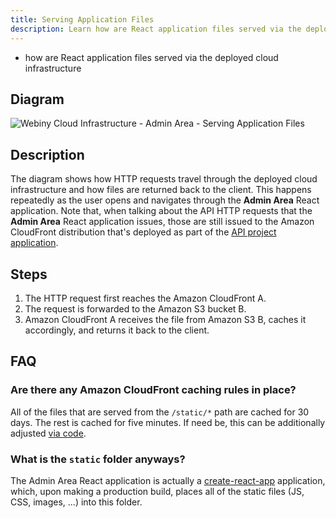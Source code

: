 ```yaml
---
title: Serving Application Files
description: Learn how are React application files served via the deployed cloud infrastructure.
---
```



<Alert type="success" title="What you’ll learn">

- how are React application files served via the deployed cloud infrastructure

</Alert>

## Diagram

![Webiny Cloud Infrastructure - Admin Area - Serving Application Files](./assets/serving-application-files/webiny_admin_page_visit.png)

## Description

The diagram shows how HTTP requests travel through the deployed cloud infrastructure and how files are returned back to the client. This happens repeatedly as the user opens and navigates through the **Admin Area** React application. Note that, when talking about the API HTTP requests that the **Admin Area** React application issues, those are still issued to the Amazon CloudFront distribution that's deployed as part of the [API project application](../../architecture/api/overview).

## Steps

1. The HTTP request first reaches the Amazon CloudFront <diagram-letter>A</diagram-letter>.
2. The request is forwarded to the Amazon S3 bucket <diagram-letter>B</diagram-letter>.
3. Amazon CloudFront <diagram-letter>A</diagram-letter> receives the file from Amazon S3 <diagram-letter>B</diagram-letter>, caches it accordingly, and returns it back to the client.

## FAQ

### Are there any Amazon CloudFront caching rules in place?

All of the files that are served from the `/static/*` path are cached for 30 days. The rest is cached for five minutes. If need be, this can be additionally adjusted [via code](https://github.com/webiny/webiny-js/blob/v5/packages/cwp-template-aws/template/apps/admin/pulumi/cloudfront.ts).

### What is the `static` folder anyways?

The Admin Area React application is actually a [create-react-app](https://create-react-app.dev/) application, which, upon making a production build, places all of the static files (JS, CSS, images, ...) into this folder.
